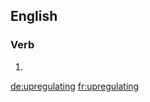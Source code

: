 ==English==

===Verb===
{{head|en}}

# {{present participle of|upregulate}}

[[de:upregulating]]
[[fr:upregulating]]